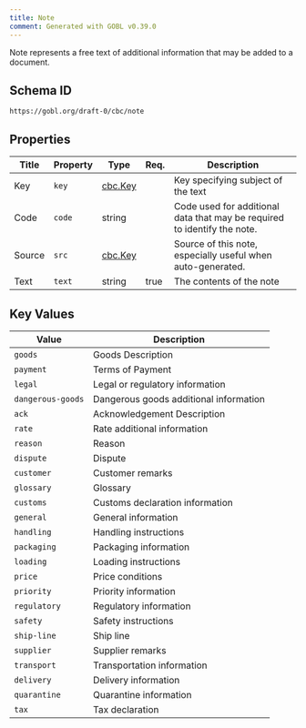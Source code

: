 ```yaml
---
title: Note
comment: Generated with GOBL v0.39.0
---
```


Note represents a free text of additional information that may be added to a document.

## Schema ID

`https://gobl.org/draft-0/cbc/note`

## Properties

| Title  | Property | Type                        | Req. | Description                                                              |
|--------|----------|-----------------------------|------|--------------------------------------------------------------------------|
| Key    | `key`    | [cbc.Key](/draft-0/cbc/key) |      | Key specifying subject of the text                                       |
| Code   | `code`   | string                      |      | Code used for additional data that may be required to identify the note. |
| Source | `src`    | [cbc.Key](/draft-0/cbc/key) |      | Source of this note, especially useful when auto-generated.              |
| Text   | `text`   | string                      | true | The contents of the note                                                 |

## Key Values

| Value             | Description                            |
|-------------------|----------------------------------------|
| `goods`           | Goods Description                      |
| `payment`         | Terms of Payment                       |
| `legal`           | Legal or regulatory information        |
| `dangerous-goods` | Dangerous goods additional information |
| `ack`             | Acknowledgement Description            |
| `rate`            | Rate additional information            |
| `reason`          | Reason                                 |
| `dispute`         | Dispute                                |
| `customer`        | Customer remarks                       |
| `glossary`        | Glossary                               |
| `customs`         | Customs declaration information        |
| `general`         | General information                    |
| `handling`        | Handling instructions                  |
| `packaging`       | Packaging information                  |
| `loading`         | Loading instructions                   |
| `price`           | Price conditions                       |
| `priority`        | Priority information                   |
| `regulatory`      | Regulatory information                 |
| `safety`          | Safety instructions                    |
| `ship-line`       | Ship line                              |
| `supplier`        | Supplier remarks                       |
| `transport`       | Transportation information             |
| `delivery`        | Delivery information                   |
| `quarantine`      | Quarantine information                 |
| `tax`             | Tax declaration                        |

